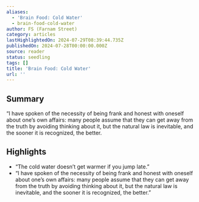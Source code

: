 ```yaml
---
aliases:
  - 'Brain Food: Cold Water'
  - brain-food-cold-water
author: FS (Farnam Street)
category: articles
lastHighlightedOn: 2024-07-29T08:39:44.735Z
publishedOn: 2024-07-28T00:00:00.000Z
source: reader
status: seedling
tags: []
title: 'Brain Food: Cold Water'
url: ''
---
```

## Summary

“I have spoken of the necessity of being frank and honest with oneself about one’s own affairs: many people assume that they can get away from the truth by avoiding thinking about it, but the natural law is inevitable, and the sooner it is recognized, the better.

## Highlights

- “The cold water doesn’t get warmer if you jump late.”
- “I have spoken of the necessity of being frank and honest with oneself about one’s own affairs: many people assume that they can get away from the truth by avoiding thinking about it, but the natural law is inevitable, and the sooner it is recognized, the better.”
